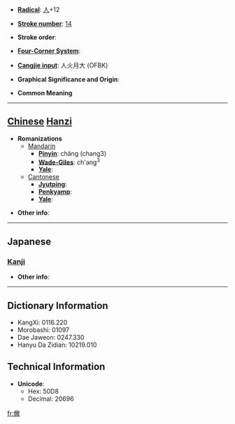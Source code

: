 * '''[[Wiktionary:Chinese radical index| Radical]]''': [[Wiktionary:Chinese radical index 人|人]]+12

* '''[[Wiktionary:Chinese total strokes index|Stroke number]]''': [[Wiktionary:Chinese total strokes index 14|14]]

* '''Stroke order''': 

* '''[[Wiktionary:Chinese four corner index|Four-Corner System]]''': 

* '''[[Wiktionary:Chinese Cangjie index|Cangjie input]]''': 人火月大 (OFBK)

* '''Graphical Significance and Origin''': 

* '''Common Meaning'''

----

== [[Chinese]] [[Hanzi]] ==

* '''Romanizations'''
** [[Mandarin]]
*** '''[[Pinyin]]''': chǎng (chang3)
*** '''[[Wade-Giles]]''': ch'ang<sup>3</sup>
*** '''[[Yale]]''': 
**[[Cantonese]]
***'''[[Jyutping]]''':
***'''[[Penkyamp]]''': 
***'''[[Yale]]''': 

* '''Other info''': 

----

==Japanese==
===[[Kanji]]===
{{kanji|on readings=[[しょう]] (shō)|kun readings=[[ひろい]] (hiroi)}}

* '''Other info''':  

----

== Dictionary Information ==

* KangXi: 0116.220
* Morobashi: 01097
* Dae Jaweon: 0247.330
* Hanyu Da Zidian: 10219.010

== Technical Information ==

* '''Unicode''':
** Hex: 50D8
** Decimal: 20696

[[fr:僘]]